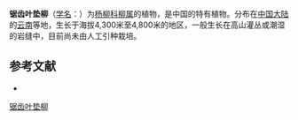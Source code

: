 {{Speciesbox
| name = 锯齿叶垫柳
| status = 
| status_system = 
| image =
| genus = Salix
| species = crenata
| authority = Hao
}}

'''锯齿叶垫柳'''（[[学名|学名]]：{{lang|la|''Salix crenata''}}）为[[杨柳科|杨柳科]][[柳属|柳属]]的植物，是中国的特有植物。分布在[[中国大陆|中国大陆]]的[[云南|云南]]等地，生长于海拔4,300米至4,800米的地区，一般生长在高山灌丛或潮湿的岩缝中，目前尚未由人工引种栽培。

== 参考文献 ==
<div class="references-small">
* {{cite web| url =http://www.bioinfo.cn/db05/KmzwSpecies.php?action=view&id=20458| title =锯齿叶垫柳| work =《中国高等植物数据库全库》| publisher =中国科学院微生物研究所| author =昆明植物研究所| accessdate =2009-02-25| deadurl =yes| archiveurl =https://web.archive.org/web/20160305002035/http://www.bioinfo.cn/db05/KmzwSpecies.php?action=view&id=20458| archivedate =2016-03-05}}
</div>
{{Taxonbar|from=Q15230873}}

[[Category:柳属|锯齿叶垫柳]]


{{植物小作品}}